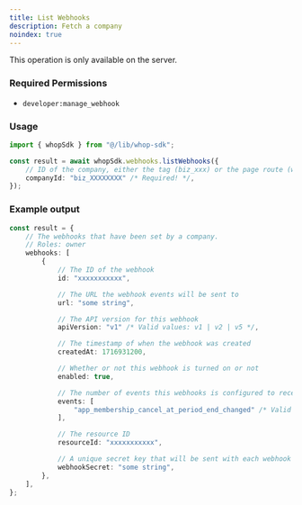 ```yaml
---
title: List Webhooks
description: Fetch a company
noindex: true
---
```

<Note>This operation is only available on the server.</Note>

### Required Permissions
 - `developer:manage_webhook`

### Usage

```typescript
import { whopSdk } from "@/lib/whop-sdk";

const result = await whopSdk.webhooks.listWebhooks({
	// ID of the company, either the tag (biz_xxx) or the page route (whop-dev)
	companyId: "biz_XXXXXXXX" /* Required! */,
});

```

### Example output

```typescript
const result = {
	// The webhooks that have been set by a company.
	// Roles: owner
	webhooks: [
		{
			// The ID of the webhook
			id: "xxxxxxxxxxx",

			// The URL the webhook events will be sent to
			url: "some string",

			// The API version for this webhook
			apiVersion: "v1" /* Valid values: v1 | v2 | v5 */,

			// The timestamp of when the webhook was created
			createdAt: 1716931200,

			// Whether or not this webhook is turned on or not
			enabled: true,

			// The number of events this webhooks is configured to receive
			events: [
				"app_membership_cancel_at_period_end_changed" /* Valid values: app_membership_cancel_at_period_end_changed | app_membership_went_invalid | app_membership_went_valid | app_payment_failed | app_payment_pending | app_payment_succeeded | course_lesson_interaction_completed | dispute_alert_created | dispute_created | dispute_updated | entry_approved | entry_created | entry_deleted | entry_denied | invoice_created | invoice_paid | invoice_past_due | invoice_voided | membership_activated | membership_cancel_at_period_end_changed | membership_deactivated | membership_experience_claimed | membership_metadata_updated | membership_went_invalid | membership_went_valid | payment_affiliate_reward_created | payment_failed | payment_pending | payment_succeeded | refund_created | refund_updated | resolution_created | resolution_decided | resolution_updated */,
			],

			// The resource ID
			resourceId: "xxxxxxxxxxx",

			// A unique secret key that will be sent with each webhook event
			webhookSecret: "some string",
		},
	],
};

```
